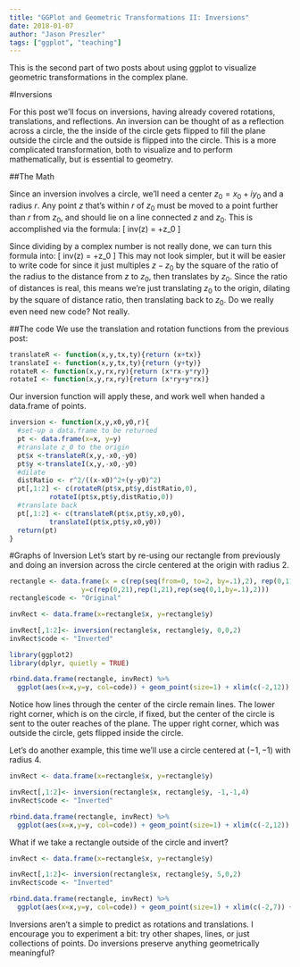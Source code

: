 ```yaml
---
title: "GGPlot and Geometric Transformations II: Inversions"
date: 2018-01-07
author: "Jason Preszler"
tags: ["ggplot", "teaching"]
---
```


This is the second part of two posts about using ggplot to visualize geometric transformations in the complex plane. 

#Inversions

For this post we'll focus on inversions, having already covered rotations, translations, and reflections. An inversion can be thought of as a reflection across a circle, the the inside of the circle gets flipped to fill the plane outside the circle and the outside is flipped into the circle. This is a more complicated transformation, both to visualize and to perform mathematically, but is essential to geometry.

##The Math

Since an inversion involves a circle, we'll need a center $z_0 = x_0+iy_0$ and a radius $r$. Any point $z$ that's within $r$ of $z_0$ must be moved to a point further than $r$ from $z_0$, and should lie on a line connected $z$ and $z_0$. This is accomplished via the formula:
\[
inv(z) = \frac{r^2}{\overline{z-z_0}}+z_0
\]

Since dividing by a complex number is not really done, we can turn this formula into:
\[
inv(z) = \frac{r^2(z-z_0)}{|z-z_0|^2}+z_0
\]
This may not look simpler, but it will be easier to write code for since it just multiples $z-z_0$ by the square of the ratio of the radius to the distance from $z$ to $z_0$, then translates by $z_0$. Since the ratio of distances is real, this means we're just translating $z_0$ to the origin, dilating by the square of distance ratio, then translating back to $z_0$. Do we really even need new code? Not really.

##The code
We use the translation and rotation functions from the previous post:
```r
translateR <- function(x,y,tx,ty){return (x+tx)}
translateI <- function(x,y,tx,ty){return (y+ty)}
rotateR <- function(x,y,rx,ry){return (x*rx-y*ry)}
rotateI <- function(x,y,rx,ry){return (x*ry+y*rx)}
```
Our inversion function will apply these, and work well when handed a data.frame of points.
```r
inversion <- function(x,y,x0,y0,r){
  #set-up a data.frame to be returned
  pt <- data.frame(x=x, y=y)
  #translate z_0 to the origin
  pt$x <-translateR(x,y,-x0,-y0)
  pt$y <-translateI(x,y,-x0,-y0)
  #dilate
  distRatio <- r^2/((x-x0)^2+(y-y0)^2)
  pt[,1:2] <- c(rotateR(pt$x,pt$y,distRatio,0),
          rotateI(pt$x,pt$y,distRatio,0))
  #translate back
  pt[,1:2] <- c(translateR(pt$x,pt$y,x0,y0),
          translateI(pt$x,pt$y,x0,y0))
  return(pt)
}
```

#Graphs of Inversion
Let's start by re-using our rectangle from previously and doing an inversion across the circle centered at the origin with radius 2.
```r
rectangle <- data.frame(x = c(rep(seq(from=0, to=2, by=.1),2), rep(0,11),rep(2,11)),
                  y=c(rep(0,21),rep(1,21),rep(seq(0,1,by=.1),2)))
rectangle$code <- "Original"

invRect <- data.frame(x=rectangle$x, y=rectangle$y)

invRect[,1:2]<- inversion(rectangle$x, rectangle$y, 0,0,2)
invRect$code <- "Inverted"

library(ggplot2)
library(dplyr, quietly = TRUE)

rbind.data.frame(rectangle, invRect) %>% 
  ggplot(aes(x=x,y=y, col=code)) + geom_point(size=1) + xlim(c(-2,12)) + ylim(c(-2,12))
```

Notice how lines through the center of the circle remain lines. The lower right corner, which is on the circle, if fixed, but the center of the circle is sent to the outer reaches of the plane. The upper right corner, which was outside the circle, gets flipped inside the circle. 

Let's do another example, this time we'll use a circle centered at $(-1,-1)$ with radius 4.
```r
invRect <- data.frame(x=rectangle$x, y=rectangle$y)

invRect[,1:2]<- inversion(rectangle$x, rectangle$y, -1,-1,4)
invRect$code <- "Inverted"

rbind.data.frame(rectangle, invRect) %>% 
  ggplot(aes(x=x,y=y, col=code)) + geom_point(size=1) + xlim(c(-2,12)) + ylim(c(-2,12))
```
What if we take a rectangle outside of the circle and invert?
```r
invRect <- data.frame(x=rectangle$x, y=rectangle$y)

invRect[,1:2]<- inversion(rectangle$x, rectangle$y, 5,0,2)
invRect$code <- "Inverted"

rbind.data.frame(rectangle, invRect) %>% 
  ggplot(aes(x=x,y=y, col=code)) + geom_point(size=1) + xlim(c(-2,7)) + ylim(c(-2,3))
```
Inversions aren't a simple to predict as rotations and translations. I encourage you to experiment a bit: try other shapes, lines, or just collections of points. Do inversions preserve anything geometrically meaningful?